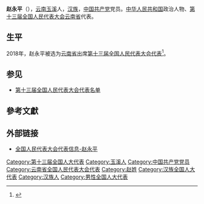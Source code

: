 {{Infobox person
|name=赵永平
|birth_date={{birth year and age|1963|2}}
|ancestor=[[云南|云南]][[玉溪|玉溪]]
|nationality={{PRC}}
|title=[[全国人大代表|全国人大代表]]
|ethnicity=[[汉族|汉族]]
|gender=男
|party={{cpc}}
|website=[http://210.82.31.1:8084/delegate/viewDelegate.action?dbid=132382 全国人大代表数据库]
}}
'''赵永平'''（{{bd|1963年|2月}}），[[云南|云南]][[玉溪|玉溪]]人，[[汉族|汉族]]，[[中国共产党|中国共产党]]党员。[[中华人民共和国|中华人民共和国]]政治人物、[[第十三届全国人民代表大会|第十三届全国人民代表大会]][[云南省|云南省]]代表{{refnest|{{Cite web|url=http://210.82.31.1:8084/delegate/viewDelegate.action?dbid=132382|title=全国人民代表大会代表信息-赵永平|accessdate=2020-03-16|work=中国人大网}}}}。

==生平==
2018年，赵永平被选为[[云南省|云南省]]出席[[第十三届全国人民代表大会|第十三届全国人民代表大会]][[第十三届全国人民代表大会代表|代表]]<ref>{{Cite web|title=中华人民共和国第十三届全国人民代表大会代表名单|url=http://www.gov.cn/xinwen/2018-02/24/content_5268538.htm|accessdate=2020-03-16|work=中国政府网|archive-date=2020-02-28|archive-url=https://web.archive.org/web/20200228133636/http://www.gov.cn/xinwen/2018-02/24/content_5268538.htm|dead-url=no}}</ref>。

==参见==
* [[第十三届全国人民代表大会代表名单|第十三届全国人民代表大会代表名单]]

==參考文獻==
{{reflist}}

==外部链接==
{{Portal|中国|政治}}
* [http://210.82.31.1:8084/delegate/viewDelegate.action?dbid=132382 全国人民代表大会代表信息-赵永平]

{{中国政治人物小作品}}
[[Category:第十三届全国人大代表|Category:第十三届全国人大代表]]
[[Category:玉溪人|Category:玉溪人]]
[[Category:中国共产党党员|Category:中国共产党党员]]
[[Category:云南省全国人民代表大会代表|Category:云南省全国人民代表大会代表]]
[[Category:赵姓|Category:赵姓]]
[[Category:汉族全国人大代表|Category:汉族全国人大代表]]
[[Category:汉族人|Category:汉族人]]
[[Category:男性全国人大代表|Category:男性全国人大代表]]
